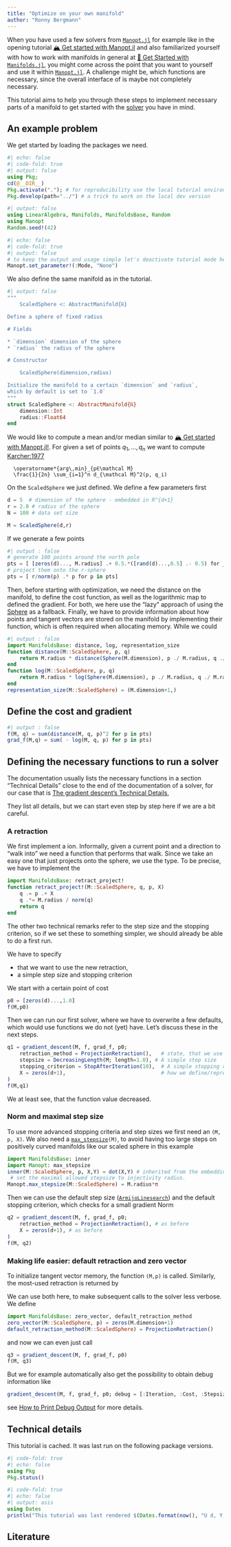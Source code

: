 ```yaml
---
title: "Optimize on your own manifold"
author: "Ronny Bergmann"
---
```


````{=commonmark}
```@meta
CurrentModule = Manopt
```
````

When you have used a few solvers from [`Manopt.jl`](https://manoptjl.org/) for example like in the opening
tutorial [🏔️ Get started with Manopt.jl](getstarted.md)
and also familiarized yourself with how to work with manifolds in general at
[🚀 Get Started with `Manifolds.jl`](https://juliamanifolds.github.io/Manifolds.jl/stable/tutorials/getstarted.html),
you might come across the point that you want to
``[implementing a manifold](@extref :doc:`tutorials/implement-a-manifold`)``{=commonmark}
yourself and use it within [`Manopt.jl`](https://manoptjl.org/).
A challenge might be, which functions are necessary, since the overall interface of ``[ManifoldsBase.jl](@extref ManifoldsBase :doc:`index`)``{=commonmark}
is maybe not completely necessary.

This tutorial aims to help you through these steps to implement necessary parts of a manifold
to get started with the [solver](../solvers/index.md) you have in mind.

## An example problem

We get started by loading the packages we need.

```julia
#| echo: false
#| code-fold: true
#| output: false
using Pkg;
cd(@__DIR__)
Pkg.activate("."); # for reproducibility use the local tutorial environment.
Pkg.develop(path="../") # a trick to work on the local dev version
```

```julia
#| output: false
using LinearAlgebra, Manifolds, ManifoldsBase, Random
using Manopt
Random.seed!(42)
```

```julia
#| echo: false
#| code-fold: true
#| output: false
# to keep the output and usage simple let's deactivate tutorial mode here
Manopt.set_parameter!(:Mode, "None")
```

We also define the same manifold as in
the ``[implementing a manifold](@extref :doc:`tutorials/implement-a-manifold`)``{=commonmark}
tutorial.

```julia
#| output: false
"""
    ScaledSphere <: AbstractManifold{ℝ}

Define a sphere of fixed radius

# Fields

* `dimension` dimension of the sphere
* `radius` the radius of the sphere

# Constructor

    ScaledSphere(dimension,radius)

Initialize the manifold to a certain `dimension` and `radius`,
which by default is set to `1.0`
"""
struct ScaledSphere <: AbstractManifold{ℝ}
    dimension::Int
    radius::Float64
end
```

We would like to compute a mean and/or median similar to [🏔️ Get started with Manopt.jl!](getstarted.md).
For given a set of points $q_1,\ldots,q_n$ we want to compute [Karcher:1977](@cite)

```math
  \operatorname*{arg\,min}_{p∈\mathcal M}
  \frac{1}{2n} \sum_{i=1}^n d_{\mathcal M}^2(p, q_i)
```

On the `ScaledSphere` we just defined.
We define a few parameters first

```julia
d = 5  # dimension of the sphere - embedded in R^{d+1}
r = 2.0 # radius of the sphere
N = 100 # data set size

M = ScaledSphere(d,r)
```


 If we generate a few points

```julia
#| output : false
# generate 100 points around the north pole
pts = [ [zeros(d)..., M.radius] .+ 0.5.*([rand(d)...,0.5] .- 0.5) for _=1:N]
# project them onto the r-sphere
pts = [ r/norm(p) .* p for p in pts]
```

Then, before starting with optimization, we need the distance on the manifold,
to define the cost function, as well as the logarithmic map to defined the gradient.
For both, we here use the “lazy” approach of using the [Sphere](https://juliamanifolds.github.io/Manifolds.jl/stable/manifolds/sphere.html) as a fallback.
Finally, we have to provide information about how points and tangent vectors are stored on the
manifold by implementing their ``[`representation_size`](@extref `ManifoldsBase.representation_size-Tuple{AbstractManifold}`)``{=commonmark} function, which is often required when allocating memory.
While we could

```julia
#| output : false
import ManifoldsBase: distance, log, representation_size
function distance(M::ScaledSphere, p, q)
    return M.radius * distance(Sphere(M.dimension), p ./ M.radius, q ./ M.radius)
end
function log(M::ScaledSphere, p, q)
    return M.radius * log(Sphere(M.dimension), p ./ M.radius, q ./ M.radius)
end
representation_size(M::ScaledSphere) = (M.dimension+1,)
```

## Define the cost and gradient

```julia
#| output : false
f(M, q) = sum(distance(M, q, p)^2 for p in pts)
grad_f(M,q) = sum( - log(M, q, p) for p in pts)
```

## Defining the necessary functions to run a solver

The documentation usually lists the necessary functions in a
section “Technical Details” close to the end of the documentation of a solver,
for our case that is [The gradient descent's Technical Details](https://manoptjl.org/stable/solvers/gradient_descent.html#Technical-Details),

They list all details, but we can start even step by step here if we are a bit careful.

### A retraction

We first implement a ``[retract](@extref ManifoldsBase :doc:`retractions`)``{=commonmark}ion. Informally, given a current point and a direction to “walk into” we need a function that performs that walk.
Since we take an easy one that just projects onto
the sphere, we use the ``[`ProjectionRetraction`](@extref `ManifoldsBase.ProjectionRetraction`)``{=commonmark} type.
To be precise, we have to implement the ``[in-place variant](@extref ManifoldsBase `inplace-and-noninplace`)``{=commonmark} ``[`retract_project!`](@extref `ManifoldsBase.inverse_retract_project!-Tuple{AbstractManifold, Any, Any, Any}`)``{=commonmark}

```julia
import ManifoldsBase: retract_project!
function retract_project!(M::ScaledSphere, q, p, X)
    q .= p .+ X
    q .*= M.radius / norm(q)
    return q
end
```

The other two technical remarks refer to the step size and the stopping criterion,
so if we set these to something simpler, we should already be able to do a first run.

We have to specify

* that we want to use the new retraction,
* a simple step size and stopping criterion

We start with a certain point of cost
```julia
p0 = [zeros(d)...,1.0]
f(M,p0)
```

Then we can run our first solver, where we have to overwrite a few
defaults, which would use functions we do not (yet) have.
Let's discuss these in the next steps.

```julia
q1 = gradient_descent(M, f, grad_f, p0;
    retraction_method = ProjectionRetraction(),   # state, that we use the retraction from above
    stepsize = DecreasingLength(M; length=1.0), # A simple step size
    stopping_criterion = StopAfterIteration(10),  # A simple stopping criterion
    X = zeros(d+1),                               # how we define/represent tangent vectors
)
f(M,q1)
```

We at least see, that the function value decreased.

### Norm and maximal step size

To use more advanced stopping criteria and step sizes we first need an ``[`inner`](@extref `ManifoldsBase.inner-Tuple{AbstractManifold, Any, Any, Any}`)``{=commonmark}`(M, p, X)`.
We also need a [`max_stepsize`](@ref)`(M)`, to avoid having too large steps
on positively curved manifolds like our scaled sphere in this example

```julia
import ManifoldsBase: inner
import Manopt: max_stepsize
inner(M::ScaledSphere, p, X,Y) = dot(X,Y) # inherited from the embedding
 # set the maximal allowed stepsize to injectivity radius.
Manopt.max_stepsize(M::ScaledSphere) = M.radius*π
```

Then we can use the default step size ([`ArmijoLinesearch`](@ref)) and
the default stopping criterion, which checks for a small gradient Norm

```julia
q2 = gradient_descent(M, f, grad_f, p0;
    retraction_method = ProjectionRetraction(), # as before
    X = zeros(d+1), # as before
)
f(M, q2)
```

### Making life easier: default retraction and zero vector

To initialize tangent vector memory, the function ``[`zero_vector`](@extref `ManifoldsBase.zero_vector-Tuple{AbstractManifold, Any}`)``{=commonmark}`(M,p)` is called. Similarly,
the most-used retraction is returned by ``[`default_retraction_method`](@extref `ManifoldsBase.default_retraction_method-Tuple{AbstractManifold}`)``{=commonmark}

We can use both here, to make subsequent calls to the solver less verbose.
We define

```julia
import ManifoldsBase: zero_vector, default_retraction_method
zero_vector(M::ScaledSphere, p) = zeros(M.dimension+1)
default_retraction_method(M::ScaledSphere) = ProjectionRetraction()
```

and now we can even just call

```julia
q3 = gradient_descent(M, f, grad_f, p0)
f(M, q3)
```

But we for example automatically also get the possibility to obtain debug information like

```julia
gradient_descent(M, f, grad_f, p0; debug = [:Iteration, :Cost, :Stepsize, 25, :GradientNorm, :Stop, "\n"]);
```

see [How to Print Debug Output](https://manoptjl.org/stable/tutorials/HowToDebug.html)
for more details.

## Technical details

This tutorial is cached. It was last run on the following package versions.

```julia
#| code-fold: true
#| echo: false
using Pkg
Pkg.status()
```
```julia
#| code-fold: true
#| echo: false
#| output: asis
using Dates
println("This tutorial was last rendered $(Dates.format(now(), "U d, Y, HH:MM:SS")).");
```

## Literature

````{=commonmark}
```@bibliography
Pages = ["ImplementOwnManifold.md"]
Canonical=false
```
````
